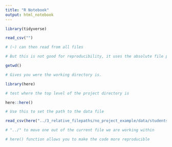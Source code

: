 ```yaml
---
title: "R Notebook"
output: html_notebook
---
```


```r
library(tidyverse)
```

```r

read_csv("")

# (~) can then read from all files

# But this is not good for reproducibility, it uses the absolute file path.

```

```r

getwd()

# Gives you were the working directory is.

```

```r
library(here)

# test where the top level of the project directory is

here::here()

# Use this to set the path to the data file

read_csv(here("../3_relative_filepaths/no_project_example/data/students.csv/"))

# "../" to move one out of the current file we are working within

# here() function allows you to make the code more reproducible

```

